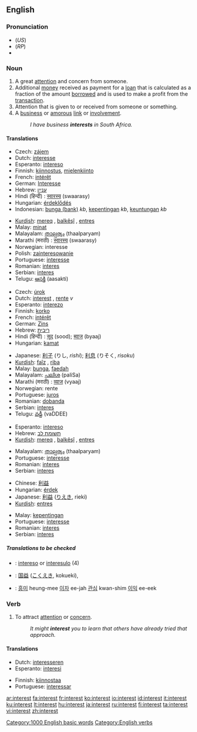 ==English==

{{rank|story|deep|meet|472|interest|brother|I've|longer}}

===Pronunciation===
* (''US'') {{IPA|/ˈɪntəɹəst/}}
* (''RP'') {{IPA|/ˈɪntrɛst/}}
*{{audio|en-us-interest.ogg|Audio (US)}}

===Noun===
{{en-noun}}

# A great [[attention]] and concern from someone.
# Additional [[money]] received as payment for a [[loan]] that is calculated as a fraction of the amount [[borrow]]ed and is used to make a profit from the [[transaction]].
# Attention that is given to or received from someone or something.
# A [[business]] or [[amorous]] [[link]] or [[involvement]].
#:''I have business '''interests''' in South Africa.''

====Translations====
{{trans-top|A great attention and concern from someone}}
*Czech: [[zájem]] {{m}}
*Dutch: [[interesse]] {{f}}
*Esperanto: [[intereso]]
*Finnish: [[kiinnostus]], [[mielenkiinto]]
*French: [[intérêt]] {{m}}
*German: [[Interesse]] {{n}}
*Hebrew: [[עניין]] {{m}}
*Hindi (हिन्दी) : [[स्वारस्य]] (swaarasy)
*Hungarian: [[érdeklődés]]
*Indonesian: [[bunga (bank)]] ''kb'', [[penting|kepentingan]] ''kb'', [[keuntungan]] ''kb''
{{trans-mid}}
*[[Kurdish]]: [[mereq]] {{f}}, [[balkêşî]] {{f}}, [[entres]] {{f}}
*Malay: [[minat]]
*Malayalam: [[താല്പര്യം]] (thaalparyam)
*Marathi (मराठी) : [[स्वारस्य]] (swaarasy)
*Norwegian: interesse {{m}}
*Polish: [[zainteresowanie]] {{n}}
*Portuguese: [[interesse]] {{m}}
*Romanian: [[interes]] {{n}}
*Serbian: [[interes]] {{m}}
*Telugu: [[ఆసక్తి]] (aasakti)
{{trans-bottom}}

{{trans-top|Additional money received as payment for a loan}}
*Czech: [[úrok]] {{m}}
*Dutch: [[interest]] {{m}}, [[rente]] ''v''
*Esperanto: [[interezo]]
*Finnish: [[korko]]
*French: [[intérêt]] {{m}}
*German: [[Zins]] {{m}}
*Hebrew: [[ריבית]] {{f}}
*Hindi (हिन्दी) : [[सूद]] (sood); [[ब्याज]] (byaaj)
*Hungarian: [[kamat]]
{{trans-mid}}
*Japanese: [[利子]] (りし, ''rishi''); [[利息]] (りそく, ''risoku'')
*[[Kurdish]]: [[faîz]] {{f}}, [[riba]] {{f}}
*Malay: [[bunga]], [[faedah]]
*Malayalam: [[പലിശ]] (paliSa)
*Marathi (मराठी) : [[व्याज]] (vyaaj)
*Norwegian: rente {{f}}
*Portuguese: [[juros]] {{m}}
*Romanian: [[dobanda]]
*Serbian: [[interes]] {{m}}
*Telugu: [[వడ్డీ]] (vaDDEE)
{{trans-bottom}}

{{trans-top|Attention that is given to or received from someone or something}}
*Esperanto: [[intereso]]
*Hebrew: [[תשומת לב]] {{f}}
*[[Kurdish]]: [[mereq]] {{f}}, [[balkêşî]] {{f}}, [[entres]] {{f}}
{{trans-mid}}
*Malayalam: [[താല്പര്യം]] (thaalparyam)
*Portuguese: [[interesse]] {{m}}
*Romanian: [[interes]] {{n}}
*Serbian: [[interes]] {{m}}
{{trans-bottom}}

{{trans-top|A business or amorous link or involvement}}
*Chinese: [[利益]]
*Hungarian: [[érdek]]
*Japanese: [[利益]] ([[りえき]], rieki)
*[[Kurdish]]: [[entres]] {{f}}
{{trans-mid}}
*Malay: [[kepentingan]]
*Portuguese: [[interesse]] {{m}}
*Romanian: [[interes]] {{n}}
*Serbian: [[interes]] {{m}}

{{trans-bottom}}

=====Translations to be checked=====
{{checktrans}}
{{top}}
*{{ttbc|Esperanto}}: [[intereso]] or [[interesulo]] (4)
*{{ttbc|Japanese}}: [[国益]] ([[こくえき]], kokueki),
{{mid}}
*{{ttbc|Korean}}: [[흥미]] heung-mee [[이자]] ee-jah  [[관심]] kwan-shim [[이익]] ee-eek
{{bottom}}

===Verb===
{{en-verb}}

# To attract [[attention]] or [[concern]].
#:''It might '''interest''' you to learn that others have already tried that approach.''

====Translations====
{{top}}
*Dutch: [[interesseren]]
*Esperanto: [[interesi]]
{{mid}}
*Finnish: [[kiinnostaa]]
*Portuguese: [[interessar]]
{{bottom}}

[[Category:1000 English basic words]]
[[Category:English verbs]]

[[ar:interest]]
[[fa:interest]]
[[fr:interest]]
[[ko:interest]]
[[io:interest]]
[[id:interest]]
[[it:interest]]
[[ku:interest]]
[[lt:interest]]
[[hu:interest]]
[[ja:interest]]
[[ru:interest]]
[[fi:interest]]
[[ta:interest]]
[[vi:interest]]
[[zh:interest]]